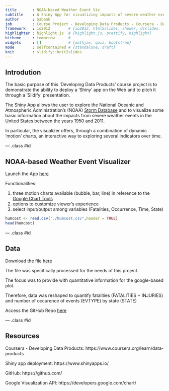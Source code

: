 ```yaml
---
title       : NOAA-based Weather Event Viz
subtitle    : A Shiny App for visualizing impacts of severe weather events
author      : Sabank
job         : Course Project - Developing Data Products - Coursera - Dec 27, 2015
framework   : io2012        # {io2012, html5slides, shower, dzslides, ...}
highlighter : highlight.js  # {highlight.js, prettify, highlight}
hitheme     : tomorrow      # 
widgets     : []            # {mathjax, quiz, bootstrap}
mode        : selfcontained # {standalone, draft}
knit        : slidify::knit2slides
---
```


## Introdution

The basic purpose of this 'Developing Data Products' course project is to demonstrate the ability to deploy a 'Shiny' app on the Web and to pitch it through a 'Slidify' presentation.

The Shiny App allows the user to explore the National Oceanic and Atmospheric Administration's (NOAA) [Storm Database](https://www.ncdc.noaa.gov/stormevents/) and to visualize some basic information about the impacts from severe weather events in the United States between the years 1950 and 2011.

In particular, the visualizer offers, through a combination of dynamic 'motion' charts, an interactive way to exploring several indicators over time.

--- .class #id 

## NOAA-based Weather Event Visualizer

Launch the App [here](https://sabank.shinyapps.io/DevelopingDataProducts)

Functionalities:

1. three motion charts available (bubble, bar, line) in reference to the [Google Chart Tools](https://developers.google.com/chart/terms)
2. options to customize viewer's experience
3. select input/output among variables (Fatalities, Occurrence, Time, State)
```r
humcost <- read.csv("./humcost.csv",header = TRUE)
head(humcost)
```

--- .class #id

## Data

Download the file [here](https://d396qusza40orc.cloudfront.net/repdata%2Fdata%2FStormData.csv.bz2)

The file was specifically processed for the needs of this project.

The focus was to provide with quantitative information for the google-based plot.

Therefore, data was reshaped to quantify fatalities (FATALITIES + INJURIES) and number of occurence of events (EVTYPE) by state (STATE)

Access the GitHub Repo [here](https://github.com/sabank/DevelopingDataProducts.git)

--- .class #id

## Resources

Coursera - Developing Data Products:
https://www.coursera.org/learn/data-products

Shiny app deployment:
https://www.shinyapps.io/ 

GitHub:
https://github.com/

Google Visualization API:
https://developers.google.com/chart/
